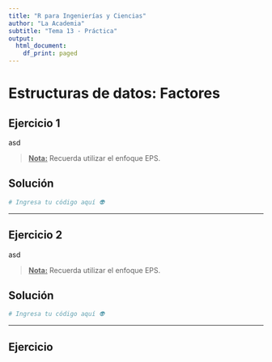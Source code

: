 ```yaml
---
title: "R para Ingenierías y Ciencias"
author: "La Academia"
subtitle: "Tema 13 - Práctica"
output:
  html_document:
    df_print: paged
---
```


# Estructuras de datos: Factores

## Ejercicio 1

asd

> [**Nota:**]{.underline} Recuerda utilizar el enfoque EPS.

## Solución

```r
# Ingresa tu código aquí 👽
```

------------------------------------------------------------------------

## Ejercicio 2

asd

> [**Nota:**]{.underline} Recuerda utilizar el enfoque EPS.

## Solución

```r
# Ingresa tu código aquí 👽
```

------------------------------------------------------------------------

## Ejercicio
